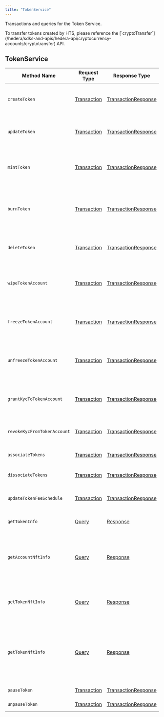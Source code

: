 ---
title: "TokenService"
---


Transactions and queries for the Token Service.

<Info>
To transfer tokens created by HTS, please reference the [`cryptoTransfer`](/hedera/sdks-and-apis/hedera-api/cryptocurrency-accounts/cryptotransfer) API.
</Info>

## TokenService

| Method Name                 | Request Type                                                                                                                                   | Response Type                                                                                                    | Description                                                                                            |
| --------------------------- | ---------------------------------------------------------------------------------------------------------------------------------------------- | ---------------------------------------------------------------------------------------------------------------- | ------------------------------------------------------------------------------------------------------ |
| `createToken`               | [Transaction](/hedera/sdks-and-apis/hedera-api/miscellaneous/transaction)                                               | [TransactionResponse](/hedera/sdks-and-apis/hedera-api/miscellaneous/transactionresponse) | Creates a new Token by submitting the transaction                                                      |
| `updateToken`               | [Transaction](/hedera/sdks-and-apis/hedera-api/miscellaneous/transaction)                                               | [TransactionResponse](/hedera/sdks-and-apis/hedera-api/miscellaneous/transactionresponse) | Updates the account by submitting the transaction                                                      |
| `mintToken`                 | [Transaction](/hedera/sdks-and-apis/hedera-api/miscellaneous/transaction)                                               | [TransactionResponse](/hedera/sdks-and-apis/hedera-api/miscellaneous/transactionresponse) | Mints an amount of the token to the defined treasury account                                           |
| `burnToken`                 | [Transaction](/hedera/sdks-and-apis/hedera-api/miscellaneous/transaction)                                               | [TransactionResponse](/hedera/sdks-and-apis/hedera-api/miscellaneous/transactionresponse) | Burns an amount of the token from the defined treasury account                                         |
| `deleteToken`               | [Transaction](/hedera/sdks-and-apis/hedera-api/miscellaneous/transaction)                                               | [TransactionResponse](/hedera/sdks-and-apis/hedera-api/miscellaneous/transactionresponse) | (NOT CURRENTLY SUPPORTED) Deletes a Token                                                              |
| `wipeTokenAccount`          | [Transaction](/hedera/sdks-and-apis/hedera-api/miscellaneous/transaction)                                               | [TransactionResponse](/hedera/sdks-and-apis/hedera-api/miscellaneous/transactionresponse) | Wipes the provided amount of tokens from the specified Account ID                                      |
| `freezeTokenAccount`        | [Transaction](https://github.com/theekrystallee/hedera-style-guide/blob/sdk-v1/deprecated/hedera-api/token-service/broken-reference/README.md) | [TransactionResponse](/hedera/sdks-and-apis/hedera-api/miscellaneous/transactionresponse) | Freezes the transfer of tokens to or from the specified Account ID                                     |
| `unfreezeTokenAccount`      | [Transaction](/hedera/sdks-and-apis/hedera-api/miscellaneous/transaction)                                               | [TransactionResponse](/hedera/sdks-and-apis/hedera-api/miscellaneous/transactionresponse) | Unfreezes the transfer of tokens to or from the specified Account ID                                   |
| `grantKycToTokenAccount`    | [Transaction](/hedera/sdks-and-apis/hedera-api/miscellaneous/transaction)                                               | [TransactionResponse](/hedera/sdks-and-apis/hedera-api/miscellaneous/transactionresponse) | Flags the provided Account ID as having gone through KYC                                               |
| `revokeKycFromTokenAccount` | [Transaction](/hedera/sdks-and-apis/hedera-api/miscellaneous/transaction)                                               | [TransactionResponse](/hedera/sdks-and-apis/hedera-api/miscellaneous/transactionresponse) | Removes the KYC flag of the provided Account ID                                                        |
| `associateTokens`           | [Transaction](/hedera/sdks-and-apis/hedera-api/miscellaneous/transaction)                                               | [TransactionResponse](/hedera/sdks-and-apis/hedera-api/miscellaneous/transactionresponse) | Associates tokens to an account                                                                        |
| `dissociateTokens`          | [Transaction](/hedera/sdks-and-apis/hedera-api/miscellaneous/transaction)                                               | [TransactionResponse](/hedera/sdks-and-apis/hedera-api/miscellaneous/transactionresponse) | Dissociates tokens from an account                                                                     |
| `updateTokenFeeSchedule`    | [Transaction](/hedera/sdks-and-apis/hedera-api/miscellaneous/transaction)                                               | [TransactionResponse](/hedera/sdks-and-apis/hedera-api/miscellaneous/transactionresponse) | Updates the custom fee schedule on a token                                                             |
| `getTokenInfo`              | [Query](/hedera/sdks-and-apis/hedera-api/miscellaneous/query)                                                           | [Response](/hedera/sdks-and-apis/hedera-api/miscellaneous/response)                       | Retrieves the metadata of a token                                                                      |
| `getAccountNftInfo`         | [Query](/hedera/sdks-and-apis/hedera-api/miscellaneous/query)                                                           | [Response](/hedera/sdks-and-apis/hedera-api/miscellaneous/response)                       | Gets info on NFTs N through M on the list of NFTs associated with a given account                      |
| `getTokenNftInfo`           | [Query](/hedera/sdks-and-apis/hedera-api/miscellaneous/query)                                                           | [Response](/hedera/sdks-and-apis/hedera-api/miscellaneous/response)                       | Retrieves the metadata of an NFT by TokenID and serial number                                          |
| `getTokenNftInfo`           | [Query](/hedera/sdks-and-apis/hedera-api/miscellaneous/query)                                                           | [Response](/hedera/sdks-and-apis/hedera-api/miscellaneous/response)                       | Gets info on NFTs N through M on the list of NFTs associated with a given Token of type `NON_FUNGIBLE` |
| `pauseToken`                | [Transaction](/hedera/sdks-and-apis/hedera-api/miscellaneous/transaction)                                               | [TransactionResponse](/hedera/sdks-and-apis/hedera-api/miscellaneous/transactionresponse) | Pause the token                                                                                        |
| `unpauseToken`              | [Transaction](/hedera/sdks-and-apis/hedera-api/miscellaneous/transaction)                                               | [TransactionResponse](/hedera/sdks-and-apis/hedera-api/miscellaneous/transactionresponse) | Unpause the token                                                                                      |
